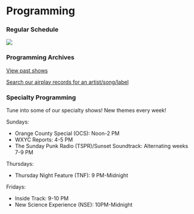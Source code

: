 
# Programming

### Regular Schedule

![](</uploads/wxycsummersched25 (1).png>)

### Programming Archives

[View past shows](http://wxyc.info/playlists/radioWeek)

[Search our airplay records for an artist/song/label](http://wxyc.info/playlists/searchPlaylists)

### Specialty Programming

Tune into some of our specialty shows! New themes every week!

Sundays:

* Orange County Special (OCS): Noon-2 PM
* WXYC Reports: 4-5 PM
* The Sunday Punk Radio (TSPR)/Sunset Soundtrack: Alternating weeks 7-9 PM

Thursdays: 

* Thursday Night Feature (TNF): 9 PM-Midnight

Fridays:

* Inside Track: 9-10 PM
* New Science Experience (NSE): 10PM-Midnight
